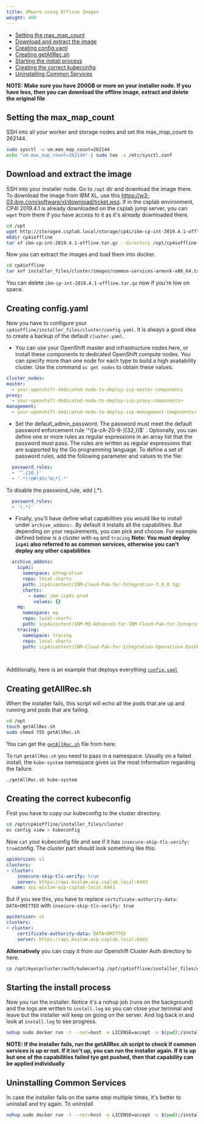 ```yaml
---
title: VMware using Offline Images
weight: 400
---
```


- [Setting the max_map_count](#setting-the-max_map_count)
- [Download and extract the image](#download-and-extract-the-image)
- [Creating config.yaml](#creating-configyaml)
- [Creating getAllRec.sh](#creating-getallrecsh)
- [Starting the install process](#starting-the-install-process)
- [Creating the correct kubeconfig](#creating-the-correct-kubeconfig)
- [Uninstalling Common Services](#uninstalling-common-services)

**NOTE: Make sure you have 200GB or more on your installer node. If you have less, then you can download the offline image, extract and delete the original file**

## Setting the max_map_count

SSH into all your worker and storage nodes and set the max_map_count to 262144.

```bash
sudo sysctl -w vm.max_map_count=262144
echo "vm.max_map_count=262144" | sudo tee -a /etc/sysctl.conf
```

## Download and extract the image

SSH into your installer node. Go to `/opt` dir and download the image there. To download the image from IBM XL, use this <https://w3-03.ibm.com/software/xl/download/ticket.wss>. If in the csplab environment, CP4I 2019.4.1 is already downloaded on the csplab jump server, you can `wget` from there if you have access to it as it's already downloaded there.

```bash
cd /opt
wget http://storage4.csplab.local/storage/cp4i/ibm-cp-int-2019.4.1-offline.tar.gz
mkdir cp4ioffline
tar xf ibm-cp-int-2019.4.1-offline.tar.gz --directory /opt/cp4ioffline
```

Now you can extract the images and load them into docker.

```bash
cd cp4ioffline
tar xvf installer_files/cluster/images/common-services-armonk-x86_64.tar.gz -O | sudo docker load
```

You can delete `ibm-cp-int-2019.4.1-offline.tar.gz` now if you're low on space.

## Creating config.yaml

Now you have to configure your `cp4ioffline/installer_files/cluster/config.yaml`. It is always a good idea to create a backup of the default `cluster.yaml`.

 - You can use your OpenShift master and infrastructure nodes here, or install these components to dedicated OpenShift compute nodes. You can specify more than one node for each type to build a high availability cluster. Use the command `oc get nodes` to obtain these values.
  ```yaml
  cluster_nodes:
  master:
    - your-openshift-dedicated-node-to-deploy-icp-master-components
  proxy:
    - your-openshift-dedicated-node-to-deploy-icp-proxy-components>
  management:
    - your-openshift-dedicated-node-to-deploy-icp-management-components>
  ```

  - Set the default_admin_password. The password must meet the default password enforcement rule '^([a-zA-Z0-9\-]{32,})$' . Optionally, you can define one or more rules as regular expressions in an array list that the password must pass. The rules are written as regular expressions that are supported by the Go programming language. To define a set of password rules, add the following parameter and values to the file:

  ```yaml
    password_rules:
    - '^.{10,}'
    - '.*[!@#\$%\^&\*].*'
  ``` 
  To disable the password_rule, add (.*).

  ```yaml
    password_rules:
    - '(.*)'
  ```

  - Finally, you'll have define what capabilities you would like to install under `archive_addons:`. By default it installs all the capabilities. But depending on your requirements, you can pick and choose. For example defined below is a cluster with `mq` and `tracing`
  **Note: You must deploy `icp4i` also referred to as common services, otherwise you can't deploy any other capabilities**

  ```yaml
    archive_addons:
      icp4i:
        namespace: integration
        repo: local-charts
        path: icp4icontent/IBM-Cloud-Pak-for-Integration-3.0.0.tgz
        charts:
          - name: ibm-icp4i-prod
            values: {}
      mq:
        namespace: mq
        repo: local-charts
        path: icp4icontent/IBM-MQ-Advanced-for-IBM-Cloud-Pak-for-Integration-5.0.0.tgz
      tracing:
        namespace: tracing
        repo: local-charts
        path: icp4icontent/IBM-Cloud-Pak-for-Integration-Operations-Dashboard-1.0.1.tgz
      
   
  ```

  Additionally, here is an example that deploys everything [`config.yaml`](/assets/integration/utils/config.yaml)

## Creating getAllRec.sh

When the installer fails, this script will echo all the pods that are up and running and pods that are failing.

```bash
cd /opt
touch getAllRec.sh
sudo chmod 755 getAllRec.sh
```

You can get the [`getAllRec.sh`](/assets/integration/utils/getAllRec.sh) file from here.

To run `getAllRec.sh` you need to pass in a namespace. Usually on a failed install, the `kube-system` namespace gives us the most information regarding the failure.

```bash
./getAllRec.sh kube-system
```

## Creating the correct kubeconfig

First you have to copy our kubeconfig to the cluster directory. 

```bash
cd /opt/cp4ioffline/installer_files/cluster
oc config view > kubeconfig
```

Now `cat` your kubeconfig file and see if it has `insecure-skip-tls-verify: true`config. The cluster part should look something like this.

```yaml
apiVersion: v1
clusters:
- cluster:
    insecure-skip-tls-verify: true
    server: https://api.mislam.ocp.csplab.local:6443
  name: api-mislam-ocp-csplab-local:6443
```

But if you see this, you have to replace `certificate-authority-data: DATA+OMITTED` with `insecure-skip-tls-verify: true`

```yaml
apiVersion: v1
clusters:
- cluster:
    certificate-authority-data: DATA+OMITTED
    server: https://api.mislam.ocp.csplab.local:6443
```

**Alternatively** you can copy it from our Openshift Cluster Auth directory to here. 

```bash
cp /opt/myocpcluster/auth/kubeconfig /opt/cp4ioffline/installer_files/cluster
```

## Starting the install process

Now you run the installer. Notice it's a nohup job (runs on the background) and the logs are written to `install.log` so you can close your terminal and leave but the installer will keep on going on the server. And log back in and look at `install.log` to see progress.

```bash
nohup sudo docker run -t --net=host -e LICENSE=accept -v $(pwd):/installer/cluster:z -v /var/run:/var/run:z -v /etc/docker:/etc/docker:z --security-opt label:disable ibmcom/icp-inception-amd64:3.2.2 addon -vvv | tee install.log &
```

**NOTE: If the installer fails, run the getAllRec.sh script to check if common services is up or not. If it isn't up, you can run the installer again. If it is up but one of the capabilities failed tyo get pushed, then that capability can be applied individually** 
## Uninstalling Common Services

In case the installer fails on the same step multiple times, it's better to uninstall and try again. To uninstall

```bash
nohup sudo docker run -t --net=host -e LICENSE=accept -v $(pwd):/installer/cluster:z -v /var/run:/var/run:z -v /etc/docker:/etc/docker:z --security-opt label:disable ibmcom/icp-inception-amd64:3.2.2 uninstall-with-openshift | tee install.log &
```


